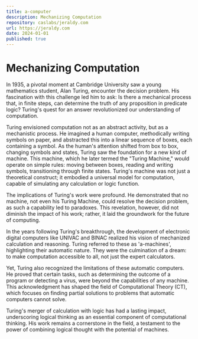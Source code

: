 ```yaml
---
title: a-computer
description: Mechanizing Computation
repository: caslabs/jeraldy.com
url: https://jeraldy.com
date: 2024-01-01
published: true
---
```


# Mechanizing Computation

In 1935, a pivotal moment at Cambridge University saw a young mathematics student, Alan Turing, encounter the decision problem. His fascination with this challenge led him to ask: Is there a mechanical process that, in finite steps, can determine the truth of any proposition in predicate logic? Turing's quest for an answer revolutionized our understanding of computation.

Turing envisioned computation not as an abstract activity, but as a mechanistic process. He imagined a human computer, methodically writing symbols on paper, and abstracted this into a linear sequence of boxes, each containing a symbol. As the human's attention shifted from box to box, changing symbols and states, Turing saw the foundation for a new kind of machine. This machine, which he later termed the "Turing Machine," would operate on simple rules: moving between boxes, reading and writing symbols, transitioning through finite states. Turing's machine was not just a theoretical construct; it embodied a universal model for computation, capable of simulating any calculation or logic function.

The implications of Turing's work were profound. He demonstrated that no machine, not even his Turing Machine, could resolve the decision problem, as such a capability led to paradoxes. This revelation, however, did not diminish the impact of his work; rather, it laid the groundwork for the future of computing.

In the years following Turing's breakthrough, the development of electronic digital computers like UNIVAC and BINAC realized his vision of mechanized calculation and reasoning. Turing referred to these as 'a-machines', highlighting their automatic nature. They were the culmination of a dream: to make computation accessible to all, not just the expert calculators.

Yet, Turing also recognized the limitations of these automatic computers. He proved that certain tasks, such as determining the outcome of a program or detecting a virus, were beyond the capabilities of any machine. This acknowledgment has shaped the field of Computational Theory (CT), which focuses on finding partial solutions to problems that automatic computers cannot solve.

Turing's merger of calculation with logic has had a lasting impact, underscoring logical thinking as an essential component of computational thinking. His work remains a cornerstone in the field, a testament to the power of combining logical thought with the potential of machines.
